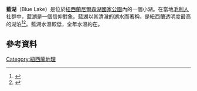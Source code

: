 {{expand|time=2015-12-23T08:55:06+00:00}}
'''藍湖'''（Blue Lake）是位於[[紐西蘭|紐西蘭]][[尼爾森湖國家公園|尼爾森湖國家公園]]內的一個小湖。在當地[[毛利人|毛利人]]社群中，藍湖是一個信仰對象。藍湖以其清澈的湖水而著稱，是紐西蘭透明度最高的湖泊<ref name="NIWA">{{cite web|title=Nelson’s Blue Lake – The clearest freshwater ever reported|url=http://www.niwa.co.nz/news/nelson%E2%80%99s-blue-lake-%E2%80%93-the-clearest-freshwater-ever-reported|publisher=NIWA|accessdate=2011-12-20|archive-date=2021-02-09|archive-url=https://web.archive.org/web/20210209125216/https://niwa.co.nz/news/nelson%e2%80%99s-blue-lake-%e2%80%93-the-clearest-freshwater-ever-reported|dead-url=no}}</ref><ref>{{cite news|title=Nelson's Blue Lake clearest|url=http://www.nzherald.co.nz/nz/news/article.cfm?c_id=1&objectid=10774272|accessdate=20 December 2011|newspaper=New Zealand Herald|date=2011-12-20|archive-date=2020-02-24|archive-url=https://web.archive.org/web/20200224185946/https://www.nzherald.co.nz/nz/news/article.cfm?c_id=1&objectid=10774272|dead-url=no}}</ref>。藍湖水溫較低，全年水溫約在{{convert|5|to|8|C|F}}。
==參考資料==
{{reflist}}
[[Category:紐西蘭地理|Category:紐西蘭地理]]